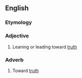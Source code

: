 ==English==

===Etymology===
{{suffix|truth|ward|lang=en}}

===Adjective===
{{en-adj}}
# Leaning or leading toward [[truth]]

===Adverb===
{{en-adv}}
# Toward [[truth]]